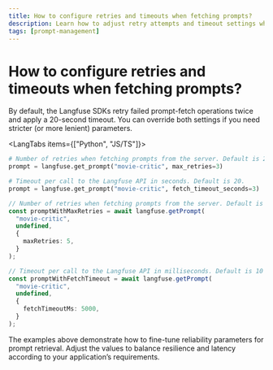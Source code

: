 ```yaml
---
title: How to configure retries and timeouts when fetching prompts?
description: Learn how to adjust retry attempts and timeout settings when fetching prompts using the Langfuse Python and JavaScript/TypeScript SDKs.
tags: [prompt-management]
---
```


# How to configure retries and timeouts when fetching prompts?

By default, the Langfuse SDKs retry failed prompt-fetch operations twice and apply a 20-second timeout. You can override both settings if you need stricter (or more lenient) parameters.

<LangTabs items={["Python", "JS/TS"]}>
<Tab>

```python
# Number of retries when fetching prompts from the server. Default is 2.
prompt = langfuse.get_prompt("movie-critic", max_retries=3)

# Timeout per call to the Langfuse API in seconds. Default is 20.
prompt = langfuse.get_prompt("movie-critic", fetch_timeout_seconds=3)
```

</Tab>

<Tab>

```ts
// Number of retries when fetching prompts from the server. Default is 2.
const promptWithMaxRetries = await langfuse.getPrompt(
  "movie-critic",
  undefined,
  {
    maxRetries: 5,
  }
);

// Timeout per call to the Langfuse API in milliseconds. Default is 10 seconds.
const promptWithFetchTimeout = await langfuse.getPrompt(
  "movie-critic",
  undefined,
  {
    fetchTimeoutMs: 5000,
  }
);
```

</Tab>

</LangTabs>

The examples above demonstrate how to fine-tune reliability parameters for prompt retrieval. Adjust the values to balance resilience and latency according to your application’s requirements. 
